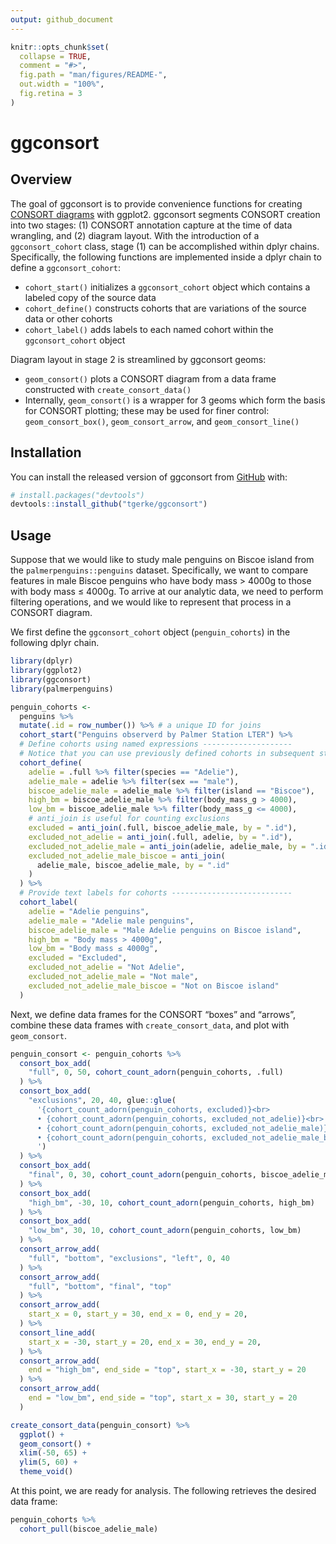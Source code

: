 ```yaml
---
output: github_document
---
```


<!-- README.md is generated from README.Rmd. Please edit that file -->

```r
knitr::opts_chunk$set(
  collapse = TRUE,
  comment = "#>",
  fig.path = "man/figures/README-",
  out.width = "100%",
  fig.retina = 3
)
```

# ggconsort

<!-- badges: start -->
<!-- badges: end -->

## Overview

The goal of ggconsort is to provide convenience functions for creating [CONSORT diagrams](http://www.consort-statement.org/consort-statement/flow-diagram) with ggplot2. ggconsort segments CONSORT creation into two stages: (1) CONSORT annotation capture at the time of data wrangling, and (2) diagram layout. With the introduction of a `ggconsort_cohort` class, stage (1) can be accomplished within dplyr chains. Specifically, the following functions are implemented inside a dplyr chain to define a `ggconsort_cohort`:

* `cohort_start()` initializes a `ggconsort_cohort` object which contains a labeled copy of the source data
* `cohort_define()` constructs cohorts that are variations of the source data or other cohorts
* `cohort_label()` adds labels to each named cohort within the `ggconsort_cohort` object

Diagram layout in stage 2 is streamlined by ggconsort geoms:

* `geom_consort()` plots a CONSORT diagram from a data frame constructed with `create_consort_data()`
* Internally, `geom_consort()` is a wrapper for 3 geoms which form the basis for CONSORT plotting; these may be used for finer control: `geom_consort_box()`, `geom_consort_arrow`, and `geom_consort_line()`

## Installation

You can install the released version of ggconsort from [GitHub](https://github.com/tgerke/ggconsort) with:

``` r
# install.packages("devtools")
devtools::install_github("tgerke/ggconsort")
```

## Usage

Suppose that we would like to study male penguins on Biscoe island from the `palmerpenguins::penguins` dataset. Specifically, we want to compare features in male Biscoe penguins who have body mass > 4000g to those with body mass $\leq$ 4000g. To arrive at our analytic data, we need to perform filtering operations, and we would like to represent that process in a CONSORT diagram.

We first define the `ggconsort_cohort` object (`penguin_cohorts`) in the following dplyr chain.

```r
library(dplyr)
library(ggplot2)
library(ggconsort)
library(palmerpenguins)

penguin_cohorts <- 
  penguins %>%
  mutate(.id = row_number()) %>% # a unique ID for joins
  cohort_start("Penguins observerd by Palmer Station LTER") %>%
  # Define cohorts using named expressions --------------------
  # Notice that you can use previously defined cohorts in subsequent steps
  cohort_define(
    adelie = .full %>% filter(species == "Adelie"),
    adelie_male = adelie %>% filter(sex == "male"),
    biscoe_adelie_male = adelie_male %>% filter(island == "Biscoe"),
    high_bm = biscoe_adelie_male %>% filter(body_mass_g > 4000),
    low_bm = biscoe_adelie_male %>% filter(body_mass_g <= 4000),
    # anti_join is useful for counting exclusions
    excluded = anti_join(.full, biscoe_adelie_male, by = ".id"),
    excluded_not_adelie = anti_join(.full, adelie, by = ".id"),
    excluded_not_adelie_male = anti_join(adelie, adelie_male, by = ".id"),
    excluded_not_adelie_male_biscoe = anti_join(
      adelie_male, biscoe_adelie_male, by = ".id"
    )
  ) %>%
  # Provide text labels for cohorts ---------------------------
  cohort_label(
    adelie = "Adelie penguins",
    adelie_male = "Adelie male penguins",
    biscoe_adelie_male = "Male Adelie penguins on Biscoe island",
    high_bm = "Body mass > 4000g",
    low_bm = "Body mass ≤ 4000g",
    excluded = "Excluded",
    excluded_not_adelie = "Not Adelie",
    excluded_not_adelie_male = "Not male",
    excluded_not_adelie_male_biscoe = "Not on Biscoe island"
  )
```

Next, we define data frames for the CONSORT "boxes" and "arrows", combine these data frames with `create_consort_data`, and plot with `geom_consort`.

```r
penguin_consort <- penguin_cohorts %>%
  consort_box_add(
    "full", 0, 50, cohort_count_adorn(penguin_cohorts, .full)
  ) %>%
  consort_box_add(
    "exclusions", 20, 40, glue::glue(
      '{cohort_count_adorn(penguin_cohorts, excluded)}<br>
      • {cohort_count_adorn(penguin_cohorts, excluded_not_adelie)}<br>
      • {cohort_count_adorn(penguin_cohorts, excluded_not_adelie_male)}<br>
      • {cohort_count_adorn(penguin_cohorts, excluded_not_adelie_male_biscoe)}
      ')
  ) %>%
  consort_box_add(
    "final", 0, 30, cohort_count_adorn(penguin_cohorts, biscoe_adelie_male)
  ) %>%
  consort_box_add(
    "high_bm", -30, 10, cohort_count_adorn(penguin_cohorts, high_bm)
  ) %>%
  consort_box_add(
    "low_bm", 30, 10, cohort_count_adorn(penguin_cohorts, low_bm)
  ) %>%
  consort_arrow_add(
    "full", "bottom", "exclusions", "left", 0, 40
  ) %>%
  consort_arrow_add(
    "full", "bottom", "final", "top"
  ) %>% 
  consort_arrow_add(
    start_x = 0, start_y = 30, end_x = 0, end_y = 20,
  ) %>%
  consort_line_add(
    start_x = -30, start_y = 20, end_x = 30, end_y = 20,
  ) %>% 
  consort_arrow_add(
    end = "high_bm", end_side = "top", start_x = -30, start_y = 20
  ) %>%
  consort_arrow_add(
    end = "low_bm", end_side = "top", start_x = 30, start_y = 20
  )

create_consort_data(penguin_consort) %>%
  ggplot() + 
  geom_consort() + 
  xlim(-50, 65) + 
  ylim(5, 60) + 
  theme_void()
```

At this point, we are ready for analysis. The following retrieves the desired data frame:

```r
penguin_cohorts %>%
  cohort_pull(biscoe_adelie_male)
```
